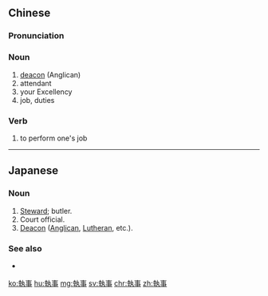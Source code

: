 {{also|执事}}
==Chinese==
{{zh-forms|s=执事}}

===Pronunciation===
{{zh-pron
|m=zhíshì
|c=zap1 si6
|h=pfs=chṳp-sṳ
|mn=qz:chip-sīr/xm,zz:chip-sū
|cat=n,v
}}

===Noun===
{{zh-noun}}

# [[deacon]] (Anglican)
# attendant
# your Excellency
# job, duties

===Verb===
{{zh-verb}}

# to perform one's job

----

==Japanese==
{{ja-kanjitab|しつ|じ|yomi=on}}

===Noun===
{{ja-noun|しつじ}}

# [[steward|Steward]]; butler.
# Court official.
# [[deacon|Deacon]] ([[Anglican]], [[Lutheran]], etc.).

===See also===
* {{sense|butler}} {{ja-r|メイド|gloss=maid}}

[[ko:執事]]
[[hu:執事]]
[[mg:執事]]
[[sv:執事]]
[[chr:執事]]
[[zh:執事]]